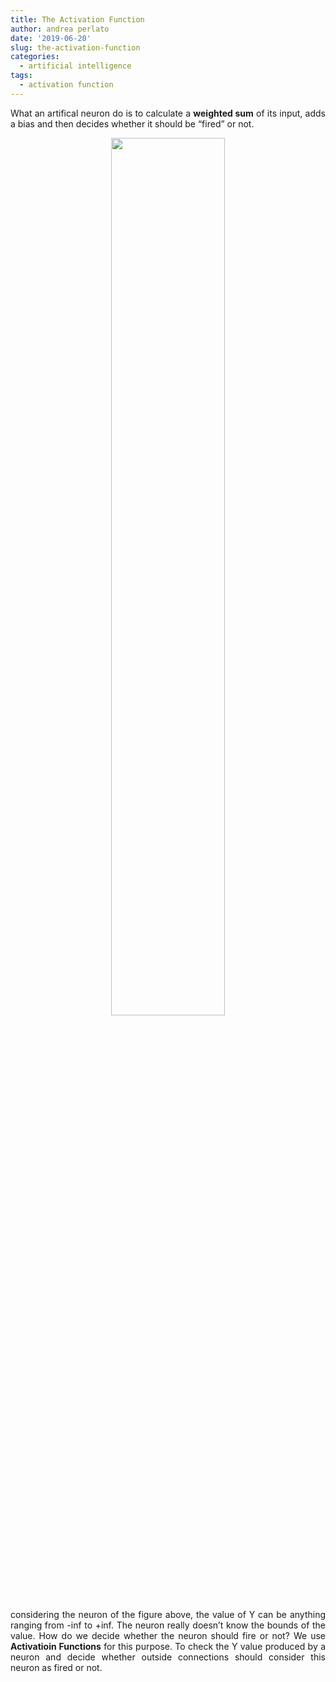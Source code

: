 ```yaml
---
title: The Activation Function
author: andrea perlato
date: '2019-06-20'
slug: the-activation-function
categories:
  - artificial intelligence
tags:
  - activation function
---
```


<style>
body {
text-align: justify}
</style>

What an artifical neuron do is to calculate a **weighted sum** of its input, adds a bias and then decides whether it should be “fired” or not.

<center>
![](/img/artificialneuron.png){width=60%}
</center>

considering the neuron of the figure above, the value of Y can be anything ranging from -inf to +inf. The neuron really doesn’t know the bounds of the value. How do we decide whether the neuron should fire or not? We use **Activatioin Functions** for this purpose. To check the Y value produced by a neuron and decide whether outside connections should consider this neuron as fired or not.

